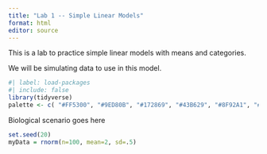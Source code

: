 ```yaml
---
title: "Lab 1 -- Simple Linear Models"
format: html
editor: source
---
```


This is a lab to practice simple linear models with means and categories.

We will be simulating data to use in this model.

```r
#| label: load-packages
#| include: false
library(tidyverse)
palette <- c( "#FF5300", "#9ED80B", "#172869", "#43B629", "#8F92A1", "#1BB6AF")
```

Biological scenario goes here


```r
set.seed(20)
myData = rnorm(n=100, mean=2, sd=.5)


```